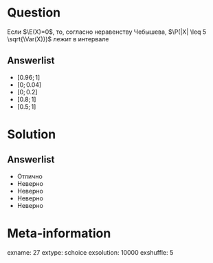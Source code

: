 Question
========
Если $\E(X)=0$, то, согласно неравенству Чебышева, $\P(|X| \leq 5 \sqrt{\Var(X)})$ лежит в интервале
 

Answerlist
----------
*  $[0.96;1]$ 
*  $[0;0.04]$
*  $[0;0.2]$
*  $[0.8;1]$
*  $[0.5;1]$


Solution
========

Answerlist
----------
*  Отлично
*  Неверно
*  Неверно
*  Неверно
*  Неверно

Meta-information
================
exname: 27
extype: schoice
exsolution: 10000
exshuffle: 5
